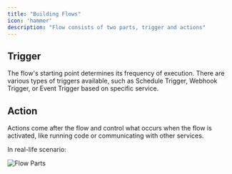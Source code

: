 ```yaml
---
title: "Building Flows"
icon: 'hammer'
description: "Flow consists of two parts, trigger and actions"
---
```

## Trigger

The flow's starting point determines its frequency of execution. There are various types of triggers available, such as Schedule Trigger, Webhook Trigger, or Event Trigger based on specific service.

## Action

Actions come after the flow and control what occurs when the flow is activated, like running code or communicating with other services.

In real-life scenario:

![Flow Parts](/resources/flow-parts.png)